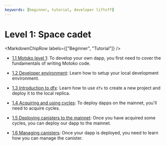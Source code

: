 ```yaml
---
keywords: [beginner, tutorial, developer liftoff]
---
```



# Level 1: Space cadet

<MarkdownChipRow labels={["Beginner", "Tutorial"]} />

- [1.1 Motoko level 1](/docs/tutorials/developer-liftoff/level-1/1.1-motoko-lvl1): To develop your own dapp, you first need to cover the fundamentals of writing Motoko code.

- [1.2 Developer environment](/docs/tutorials/developer-liftoff/level-1/1.2-dev-env): Learn how to setup your local development environment.

- [1.3 Introduction to dfx](/docs/tutorials/developer-liftoff/level-1/1.3-intro-dfx): Learn how to use `dfx` to create a new project and deploy it to the local replica.

- [1.4 Acquiring and using cycles](/docs/tutorials/developer-liftoff/level-1/1.4-using-cycles): To deploy dapps on the mainnet, you'll need to acquire cycles.

- [1.5 Deploying canisters to the mainnet](/docs/tutorials/developer-liftoff/level-1/1.5-deploying-canisters): Once you have acquired some cycles, you can deploy our dapp to the mainnet.

- [1.6 Managing canisters](/docs/tutorials/developer-liftoff/level-1/1.6-managing-canisters): Once your dapp is deployed, you need to learn how you can manage the canister.

